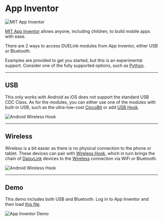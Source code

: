 # App Inventor


![MIT App Inventor](pathname:///img/app-inventor.png)

[MIT App Inventor](https://appinventor.mit.edu/) allows anyone, including children, to build mobile apps with ease.

There are 2 ways to access DUELink modules from App Inventor, either USB or Bluetooth.

Examples are provided to get you started, but this is an experimental support. Consider one of the fully supported options, such as [Python](./python).

---

## USB

This only works with Android as iOS does not support the standard USB CDC Class. As for the modules, you can either use one of the modules with built-in USB, such as the ultra-low-cost [CincoBit](../products/mccincobit-e) or add [USB Hook](../products/adusbhook-a).

![Android Wireless Hook](pathname:///img/android-usbhook.png)

---

## Wireless

Wireless is a bit easier as there is no physical connection to the phone or tablet. These devices can pair with [Wireless Hook](../products/adwirelesshook-a), which in turn brings the chain of [DaisyLink](../engine/daisylink) devices to the [Wireless](../interface/wireless) connection via WiFi or Bluetooth.

![Android Wireless Hook](pathname:///img/android-wirelesshook.png)

---

## Demo

This demo includes both USB and Bluetooth. Log in to App Inventor and then load [this file](https://github.com/ghi-electronics/duelink-libraries/tree/main/appinventor).


![App Inventor Demo](pathname:///img/appinventor-demo.png)

